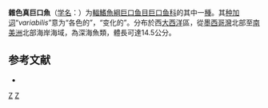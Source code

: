 {{Speciesbox
| status = NE
| status_system = IUCN3.1
| genus = Eustomias
| species = variabilis
| authority = Regan & Trewavas, 1930
| synonyms = 
}}

'''雜色真巨口魚'''（[[学名|学名]]：{{lang|la|''Eustomias variabilis''}}）为[[輻鰭魚綱|輻鰭魚綱]][[巨口鱼目|巨口鱼目]][[巨口鱼科|巨口鱼科]]的其中一[[種|種]]。其[[种加词|种加词]]“''variabilis''”意为“各色的”，“变化的”。分布於西[[大西洋|大西洋]]區，從[[墨西哥灣|墨西哥灣]]北部至[[南美洲|南美洲]]北部海岸海域，為深海魚類，體長可達14.5公分。

== 参考文献 ==
{{refbegin}}
*{{FishBase_species|genus=Eustomias|species=variabilis|year=2012|month=2}}
{{refend}}

{{Taxonbar|from=Q1107853}}

[[Category:真巨口鱼属|Z]]
[[Category:_1930年描述的鱼类|Z]]